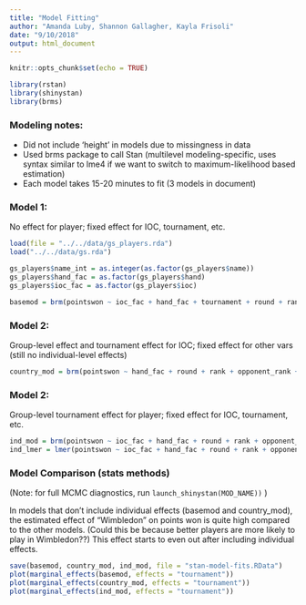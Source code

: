 ```yaml
---
title: "Model Fitting"
author: "Amanda Luby, Shannon Gallagher, Kayla Frisoli"
date: "9/10/2018"
output: html_document
---
```


```r
knitr::opts_chunk$set(echo = TRUE)

library(rstan)
library(shinystan)
library(brms)
```

### Modeling notes:

* Did not include 'height' in models due to missingness in data
* Used brms package to call Stan (multilevel modeling-specific, uses syntax similar to lme4 if we want to switch to maximum-likelihood based estimation)
* Each model takes 15-20 minutes to fit (3 models in document)

### Model 1:

No effect for player; fixed effect for IOC, tournament, etc. 

```r
load(file = "../../data/gs_players.rda")
load("../../data/gs.rda")

gs_players$name_int = as.integer(as.factor(gs_players$name))
gs_players$hand_fac = as.factor(gs_players$hand)
gs_players$ioc_fac = as.factor(gs_players$ioc)

basemod = brm(pointswon ~ ioc_fac + hand_fac + tournament + round + rank + opponent_rank + minutes, data = gs_players, family = gaussian())
```

### Model 2:

Group-level effect and tournament effect for IOC; fixed effect for other vars (still no individual-level effects)

```r
country_mod = brm(pointswon ~ hand_fac + round + rank + opponent_rank + minutes + (1 + tournament |ioc_fac), data = gs_players, family = gaussian())
```

### Model 2:

Group-level tournament effect for player; fixed effect for IOC, tournament, etc. 

```r
ind_mod = brm(pointswon ~ ioc_fac + hand_fac + round + rank + opponent_rank + minutes + (1 + tournament |name_int), data = gs_players, family = gaussian())
ind_lmer = lmer(pointswon ~ ioc_fac + hand_fac + round + rank + opponent_rank + minutes + (1 + tournament |name_int), data = gs_players)
```

### Model Comparison (stats methods)

(Note: for full MCMC diagnostics, run `launch_shinystan(MOD_NAME))` )

In models that don't include individual effects (basemod and country_mod), the estimated effect of "Wimbledon" on points won is quite high compared to the other models. (Could this be because better players are more likely to play in Wimbledon??) This effect starts to even out after including individual effects. 

```r

save(basemod, country_mod, ind_mod, file = "stan-model-fits.RData")
plot(marginal_effects(basemod, effects = "tournament"))
plot(marginal_effects(country_mod, effects = "tournament"))
plot(marginal_effects(ind_mod, effects = "tournament"))
```

